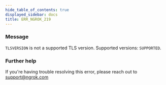 ```yaml
---
hide_table_of_contents: true
displayed_sidebar: docs
title: ERR_NGROK_219
---
```


### Message

`TLSVERSION` is not a supported TLS version. Supported versions: `SUPPORTED`.

### Further help

If you're having trouble resolving this error, please reach out to [support@ngrok.com](mailto:support@ngrok.com?subject=Help%20with%20ERR_NGROK_219)
